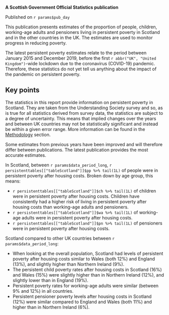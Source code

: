 **A Scottish Government Official Statistics publication**

Published on `r params$pub_day`

This publication presents estimates of the proportion of people, children, working-age adults and pensioners living in persistent poverty in Scotland and in the other countries in the UK. The estimates are used to monitor progress in reducing poverty.

The latest persistent poverty estimates relate to the period between January 2015 and December 2019, before the first `r abbr("UK", "United Kingdom")`-wide lockdown due to the coronavirus (COVID-19) pandemic. Therefore, these statistics do not yet tell us anything about the impact of the pandemic on persistent poverty.

## Key points

The statistics in this report provide information on persistent poverty in Scotland. They are taken from the Understanding Society survey and so, as is true for all statistics derived from survey data, the statistics are subject to a degree of uncertainty. This means that implied changes over the years and between UK countries may not be statistically significant and instead be within a given error range. More information can be found in the [Methodology](#methodology) section.

Some estimates from previous years have been improved and will therefore differ between publications. The latest publication provides the most accurate estimates.

In Scotland, between `r params$data_period_long`, `r persistenttables[["tableScotland"]]$pp %>% tail(1L)` of people were in persistent poverty after housing costs. Broken down by age group, this means:

- `r persistenttables[["tableScotland"]]$ch %>% tail(1L)` of children were in persistent poverty after housing costs. Children have consistently had a higher risk of living in persistent poverty after housing costs than working-age adults and pensioners.
- `r persistenttables[["tableScotland"]]$wa %>% tail(1L)` of working-age adults were in persistent poverty after housing costs. 
- `r persistenttables[["tableScotland"]]$pn %>% tail(1L)` of pensioners were in persistent poverty after housing costs.

Scotland compared to other UK countries between `r params$data_period_long`:

- When looking at the overall population, Scotland had levels of persistent poverty after housing costs similar to Wales (both 12%) and England (13%), and slightly higher than Northern Ireland (9%). 
- The persistent child poverty rates after housing costs in Scotland (16%) and Wales (15%) were slightly higher than in Northern Ireland (12%), and slightly lower than in England (19%).
- Persistent poverty rates for working-age adults were similar (between 9% and 12%) in all countries.
- Persistent pensioner poverty levels after housing costs in Scotland (12%) were similar compared to England and Wales (both 11%) and higher than in Northern Ireland (6%).

